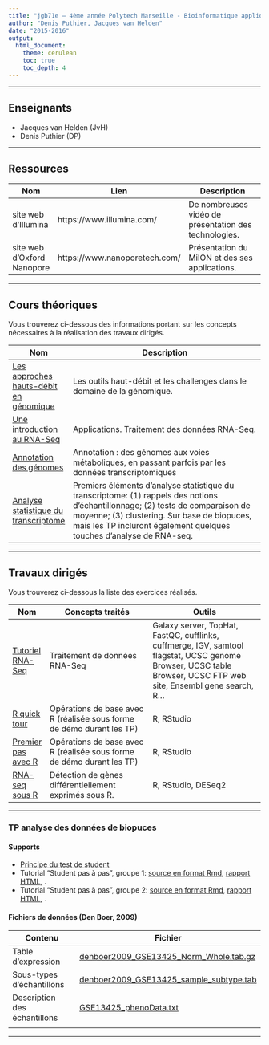 ```yaml
---
title: "jgb71e — 4ème année Polytech Marseille - Bioinformatique appliquée."
author: "Denis Puthier, Jacques van Helden"
date: "2015-2016"
output: 
  html_document:
    theme: cerulean
    toc: true
    toc_depth: 4
---
```


* * *  * * * * * *


## Enseignants

- Jacques van Helden (JvH)
- Denis Puthier (DP)

* * *  * * * * * *

## Ressources

| Nom | Lien | Description
-----|------|------------------------------------------
|site web d'Illumina | https://www.illumina.com/| De nombreuses vidéo de présentation des technologies.|
|site web d'Oxford Nanopore|https://www.nanoporetech.com/| Présentation du MiION et des ses applications.|

-------------------------------------------------------

## Cours théoriques

Vous trouverez ci-dessous des  informations portant sur les concepts nécessaires à la réalisation des travaux dirigés.


| Nom | Description  |
|-----|--------------------------------------------------|
|[Les approches hauts-débit en génomique](slides/genomic-intro.pdf)  | Les outils haut-débit et les challenges dans le domaine de la génomique. |
| [Une introduction au RNA-Seq](slides/rna-seq_2015-polytech.pdf)| Applications. Traitement des données RNA-Seq. |
| [Annotation des génomes](slides/CM3_annotation_des_genomes_JvH.pdf) | Annotation : des génomes aux voies métaboliques, en passant parfois par les données transcriptomiques | 
| [Analyse statistique du transcriptome](slides/CM4_statistical_analysis_of_transcriptome.pdf) | Premiers éléments d'analyse statistique du transcriptome: (1) rappels des notions d'échantillonnage; (2) tests de comparaison de moyenne; (3) clustering. Sur base de biopuces, mais les TP incluront également quelques touches d'analyse de RNA-seq. | 

-------------------------------------------------------

## Travaux dirigés

Vous trouverez ci-dessous la liste des exercices réalisés.

| Nom |  Concepts traités  | Outils |
|----------|----------------------------------|-------------------------------------|
| [Tutoriel RNA-Seq](practical/rna_seq_galaxy/rnaseq_td_galaxy.html) | Traitement de données RNA-Seq | Galaxy server, TopHat, FastQC, cufflinks, cuffmerge, IGV, samtool flagstat, UCSC genome Browser, UCSC table Browser, UCSC FTP web site, Ensembl gene search, R...
| [R quick tour](practical/R_first_steps/quick_tour.html) | Opérations de base avec R (réalisée sous forme de démo durant les TP) | R, RStudio |
| [Premier pas avec R](practical/PremierPasR/PremierPasR.html) | Opérations de base avec R (réalisée sous forme de démo durant les TP) | R, RStudio |
| [RNA-seq sous R](practical/rna-seq_R/rnaseq_diff_Snf2.html) | Détection de gènes différentiellement exprimés sous R.  | R, RStudio, DESeq2 | 
<!--| Transcriptome microarrays | Analyse des données de biopuces; détection de gènes exprimés de façon différentielles (DEG) entre sous-types de cancers.  | R, RStudio |-->


* * *  * * * * * *

### TP analyse des données de biopuces

#### Supports

- [Principe du test de student](http://pedagogix-tagc.univ-mrs.fr/courses/ASG1/practicals/microarrays_student_test/Student_test_info.html)
- Tutorial "Student pas à pas", groupe 1: [source en format Rmd](practical/microarrays/student_pas-a-pas_groupe1.Rmd),  [rapport HTML](practical/microarrays/student_pas-a-pas_groupe1.html), .
- Tutorial "Student pas à pas", groupe 2: [source en format Rmd](practical/microarrays/student_pas-a-pas_groupe2.Rmd),  [rapport HTML](practical/microarrays/student_pas-a-pas_groupe2.html), .

#### Fichiers de données (Den Boer, 2009)

| Contenu | Fichier |
|---------|---------|
| Table d'expression | [denboer2009_GSE13425_Norm_Whole.tab.gz](practical/microarrays/denboer_data/denboer2009_GSE13425_Norm_Whole.tab.gz) |
| Sous-types d'échantillons | [denboer2009_GSE13425_sample_subtype.tab](practical/microarrays/denboer_data/denboer2009_GSE13425_sample_subtype.tab) |
| Description des échantillons | [GSE13425_phenoData.txt](practical/microarrays/denboer_data/GSE13425_phenoData.txt) |
| | | 

* * *  * * * * * *


